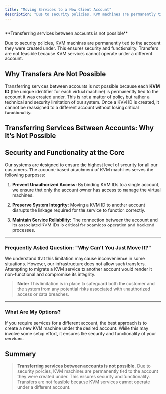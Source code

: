 ```yaml
---
title: "Moving Services to a New Client Account"
description: "Due to security policies, KVM machines are permanently tied to the account they were created under. This ensures security and functionality. Transfers are not feasible because KVM services cannot operate under a different account."
---
```


##

<Note>
  **Transferring services between accounts is not possible**

  Due to security policies, KVM machines are permanently tied to the account they were created under. This ensures security and functionality. Transfers are not feasible because KVM services cannot operate under a different account.
</Note>

## Why Transfers Are Not Possible

Transferring services between accounts is not possible because each **KVM ID** (the unique identifier for each virtual machine) is permanently tied to the account it was created under. This is not a matter of policy but rather a technical and security limitation of our system. Once a KVM ID is created, it cannot be reassigned to a different account without losing critical functionality.

## Transferring Services Between Accounts: Why It’s Not Possible

## Security and Functionality at the Core

Our systems are designed to ensure the highest level of security for all our customers. The account-based attachment of KVM machines serves the following purposes:

1. **Prevent Unauthorized Access:** By binding KVM IDs to a single account, we ensure that only the account owner has access to manage the virtual machines.

2. **Preserve System Integrity:** Moving a KVM ID to another account disrupts the linkage required for the service to function correctly.

3. **Maintain Service Reliability:** The connection between the account and its associated KVM IDs is critical for seamless operation and backend processes.

***

### Frequently Asked Question: "Why Can’t You Just Move It?"

We understand that this limitation may cause inconvenience in some situations. However, our infrastructure does not allow such transfers. Attempting to migrate a KVM service to another account would render it non-functional and compromise its integrity.

> **Note:** This limitation is in place to safeguard both the customer and the system from any potential risks associated with unauthorized access or data breaches.

***

### What Are My Options?

If you require services for a different account, the best approach is to create a new KVM machine under the desired account. While this may involve some setup effort, it ensures the security and functionality of your services.

## Summary

> **Transferring services between accounts is not possible.**
> Due to security policies, KVM machines are permanently tied to the account they were created under. This ensures security and functionality. Transfers are not feasible because KVM services cannot operate under a different account.